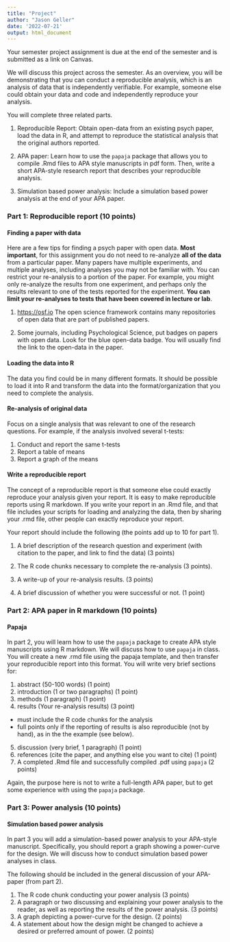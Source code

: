 ```yaml
---
title: "Project"
author: "Jason Geller"
date: '2022-07-21'
output: html_document
---
```


Your semester project assignment is due at the end of the semester and is submitted as a link on Canvas. 

We will discuss this project across the semester. As an overview, you will be demonstrating that you can conduct a reproducible analysis, which is an analysis of data that is independently verifiable. For example, someone else could obtain your data and code and independently reproduce your analysis. 

You will complete three related parts.

1. Reproducible Report: Obtain open-data from an existing psych paper, load the data in R, and attempt to reproduce the statistical analysis that the original authors reported.

2. APA paper: Learn how to use the `papaja` package that allows you to compile .Rmd files to APA style manuscripts in pdf form. Then, write a short APA-style research report that describes your reproducible analysis.

3. Simulation based power analysis: Include a simulation based power analysis at the end of your APA paper.

### Part 1: Reproducible report (10 points)

#### Finding a paper with data

Here are a few tips for finding a psych paper with open data. **Most important**, for this assignment you do not need to re-analyze **all of the data** from a particular paper. Many papers have multiple experiments, and multiple analyses, including analyses you may not be familiar with. You can restrict your re-analysis to a portion of the paper. For example, you might only re-analyze the results from one experiment, and perhaps only the results relevant to one of the tests reported for the experiment. **You can limit your re-analyses to tests that have been covered in lecture or lab**. 

1. [https://osf.io](https://osf.io) The open science framework contains many repositories of open data that are part of published papers.

2. Some journals, including Psychological Science, put badges on papers with open data. Look for the blue open-data badge. You will usually find the link to the open-data in the paper.

#### Loading the data into R

The data you find could be in many different formats. It should be possible to load it into R and transform the data into the format/organization that you need to complete the analysis.

#### Re-analysis of original data

Focus on a single analysis that was relevant to one of the research questions. For example, if the analysis involved several t-tests:

1. Conduct and report the same t-tests
2. Report a table of means
3. Report a graph of the means

#### Write a reproducible report

The concept of a reproducible report is that someone else could exactly reproduce your analysis given your report. It is easy to make reproducible reports using R markdown. If you write your report in an .Rmd file, and that file includes your scripts for loading and analyzing the data, then by sharing your .rmd file, other people can exactly reproduce your report.

Your report should include the following (the points add up to 10 for part 1).

1. A brief description of the research question and experiment (with citation to the paper, and link to find the data) (3 points)

2. The R code chunks necessary to complete the re-analysis (3 points).

3. A write-up of your re-analysis results. (3 points)

4. A brief discussion of whether you were successful or not. (1 point)

### Part 2: APA paper in R markdown (10 points)

#### Papaja

In part 2, you will learn how to use the `papaja` package to create APA style manuscripts using R markdown. We will discuss how to use `papaja` in class. You will create a new .rmd file using the papaja template, and then transfer your reproducible report into this format. You will write very brief sections for:

1. abstract (50-100 words) (1 point)
2. introduction (1 or two paragraphs) (1 point)
3. methods (1 paragraph)  (1 point)
4. results (Your re-analysis results)  (3 point)
  - must include the R code chunks for the analysis
  - full points only if the reporting of results is also reproducible (not by hand), as in the the example (see below).
5. discussion (very brief, 1 paragraph)  (1 point)
6. references (cite the paper, and anything else you want to cite)  (1 point)
7. A completed .Rmd file and successfully compiled .pdf using `papaja` (2 points)

Again, the purpose here is not to write a full-length APA paper, but to get some experience with using the `papaja` package.

### Part 3: Power analysis (10 points)

#### Simulation based power analysis

In part 3 you will add a simulation-based power analysis to your APA-style manuscript. Specifically, you should report a graph showing a power-curve for the design. We will discuss how to conduct simulation based power analyses in class.

The following should be included in the general discussion of your APA-paper (from part 2).

1. The R code chunk conducting your power analysis (3 points)
2. A paragraph or two discussing and explaining your power analysis to the reader, as well as reporting the results of the power analysis. (3 points)
3. A graph depicting a power-curve for the design. (2 points)
4. A statement about how the design might be changed to achieve a desired or preferred amount of power. (2 points)

